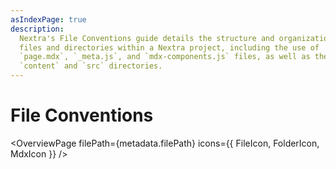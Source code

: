 ```yaml
---
asIndexPage: true
description:
  Nextra's File Conventions guide details the structure and organization of
  files and directories within a Nextra project, including the use of
  `page.mdx`, `_meta.js`, and `mdx-components.js` files, as well as the
  `content` and `src` directories.
---
```



# File Conventions

<OverviewPage
  filePath={metadata.filePath}
  icons={{
    FileIcon,
    FolderIcon,
    MdxIcon
  }}
/>
